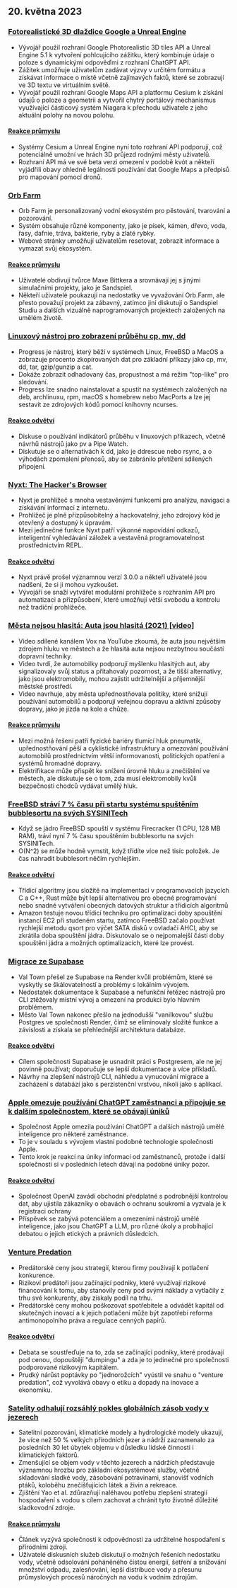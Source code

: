 

<CallToAction />

<Steps>

## 20. května 2023

### [Fotorealistické 3D dlaždice Google a Unreal Engine](https://nilsbakker.nl/portfolio/3d-tiles/)

- Vývojář použil rozhraní Google Photorealistic 3D tiles API a Unreal Engine 5.1 k vytvoření pohlcujícího zážitku, který kombinuje údaje o poloze s dynamickými odpověďmi z rozhraní ChatGPT API.
- Zážitek umožňuje uživatelům zadávat výzvy v určitém formátu a získávat informace o místě včetně zajímavých faktů, které se zobrazují ve 3D textu ve virtuálním světě.
- Vývojář použil rozhraní Google Maps API a platformu Cesium k získání údajů o poloze a geometrii a vytvořil chytrý portálový mechanismus využívající částicový systém Niagara k přechodu uživatele z jeho aktuální polohy na novou polohu.

#### [Reakce průmyslu](http://news.ycombinator.com/item?id=36000631)

- Systémy Cesium a Unreal Engine nyní toto rozhraní API podporují, což potenciálně umožní ve hrách 3D průjezd rodnými městy uživatelů.
- Rozhraní API má ve své beta verzi omezení v podobě kvót a někteří vyjádřili obavy ohledně legálnosti používání dat Google Maps a předpisů pro mapování pomocí dronů.

### [Orb Farm](https://orb.farm/)

- Orb Farm je personalizovaný vodní ekosystém pro pěstování, tvarování a pozorování.
- Systém obsahuje různé komponenty, jako je písek, kámen, dřevo, voda, řasy, dafnie, tráva, bakterie, ryby a zlaté rybky.
- Webové stránky umožňují uživatelům resetovat, zobrazit informace a vymazat svůj ekosystém.

#### [Reakce průmyslu](http://news.ycombinator.com/item?id=35999835)

- Uživatelé obdivují tvůrce Maxe Bittkera a srovnávají jej s jinými simulačními projekty, jako je Sandspiel.
- Někteří uživatelé poukazují na nedostatky ve vyvažování Orb.Farm, ale přesto považují projekt za zábavný, zatímco jiní diskutují o Sandspiel Studiu a dalších vizuálně naprogramovaných projektech založených na umělém životě.

### [Linuxový nástroj pro zobrazení průběhu cp, mv, dd](https://github.com/Xfennec/progress)

- Progress je nástroj, který běží v systémech Linux, FreeBSD a MacOS a zobrazuje procento zkopírovaných dat pro základní příkazy jako cp, mv, dd, tar, gzip/gunzip a cat.
- Dokáže zobrazit odhadovaný čas, propustnost a má režim "top-like" pro sledování.
- Progress lze snadno nainstalovat a spustit na systémech založených na deb, archlinuxu, rpm, macOS s homebrew nebo MacPorts a lze jej sestavit ze zdrojových kódů pomocí knihovny ncurses.

#### [Reakce odvětví](http://news.ycombinator.com/item?id=36000407)

- Diskuse o používání indikátorů průběhu v linuxových příkazech, včetně návrhů nástrojů jako pv a Pipe Watch.
- Diskutuje se o alternativách k dd, jako je ddrescue nebo rsync, a o výhodách zpomalení přenosů, aby se zabránilo přetížení sdílených připojení.

### [Nyxt: The Hacker's Browser](https://nyxt.atlas.engineer/)

- Nyxt je prohlížeč s mnoha vestavěnými funkcemi pro analýzu, navigaci a získávání informací z internetu.
- Prohlížeč je plně přizpůsobitelný a hackovatelný, jeho zdrojový kód je otevřený a dostupný k úpravám.
- Mezi jedinečné funkce Nyxt patří výkonné napovídání odkazů, inteligentní vyhledávání záložek a vestavěná programovatelnost prostřednictvím REPL.

#### [Reakce odvětví](http://news.ycombinator.com/item?id=36006423)

- Nyxt právě prošel významnou verzí 3.0.0 a někteří uživatelé jsou nadšeni, že si ji mohou vyzkoušet.
- Vývojáři se snaží vytvářet modulární prohlížeče s rozhraním API pro automatizaci a přizpůsobení, které umožňují větší svobodu a kontrolu než tradiční prohlížeče.

### [Města nejsou hlasitá: Auta jsou hlasitá (2021) [video]](https://www.youtube.com/watch?v=CTV-wwszGw8)

- Video sdílené kanálem Vox na YouTube zkoumá, že auta jsou největším zdrojem hluku ve městech a že hlasitá auta nejsou nezbytnou součástí dopravní techniky.
- Video tvrdí, že automobilky podporují myšlenku hlasitých aut, aby signalizovaly svůj status a přitahovaly pozornost, a že tišší alternativy, jako jsou elektromobily, mohou zajistit udržitelnější a příjemnější městské prostředí.
- Video navrhuje, aby města upřednostňovala politiky, které snižují používání automobilů a podporují veřejnou dopravu a aktivní způsoby dopravy, jako je jízda na kole a chůze.

#### [Reakce průmyslu](http://news.ycombinator.com/item?id=35999950)

- Mezi možná řešení patří fyzické bariéry tlumící hluk pneumatik, upřednostňování pěší a cyklistické infrastruktury a omezování používání automobilů prostřednictvím větší informovanosti, politických opatření a systémů hromadné dopravy.
- Elektrifikace může přispět ke snížení úrovně hluku a znečištění ve městech, ale diskutuje se o tom, zda musí elektromobily kvůli bezpečnosti chodců vydávat umělý hluk.

### [FreeBSD stráví 7 % času při startu systému spuštěním bubblesortu na svých SYSINITech](https://twitter.com/cperciva/status/1659558311920914432)

- Když se jádro FreeBSD spouští v systému Firecracker (1 CPU, 128 MB RAM), tráví nyní 7 % času spouštěním bubblesortu na svých SYSINITech.
- O(N^2) se může hodně vymstít, když třídíte více než tisíc položek. Je čas nahradit bubblesort něčím rychlejším.

#### [Reakce odvětví](http://news.ycombinator.com/item?id=36002574)

- Třídicí algoritmy jsou složité na implementaci v programovacích jazycích C a C++, Rust může být lepší alternativou pro obecné programování nebo snadné vytváření obecných datových struktur a třídicích algoritmů
- Amazon testuje novou třídicí techniku pro optimalizaci doby spouštění instancí EC2 při studeném startu, zatímco FreeBSD začalo používat rychlejší metodu qsort pro výčet SATA disků v ovladači AHCI, aby se zkrátila doba spouštění jádra. Diskutovalo se o nejpomalejší části doby spouštění jádra a možných optimalizacích, které lze provést.

### [Migrace ze Supabase](https://blog.val.town/blog/migrating-from-supabase)

- Val Town přešel ze Supabase na Render kvůli problémům, které se vyskytly se škálovatelností a problémy s lokálním vývojem.
- Nedostatek dokumentace k Supabase a nefunkční řetězec nástrojů pro CLI ztěžovaly místní vývoj a omezení na produkci bylo hlavním problémem.
- Město Val Town nakonec přešlo na jednodušší "vanilkovou" službu Postgres ve společnosti Render, čímž se eliminovaly složité funkce a závislosti a získala se přehlednější architektura databáze.

#### [Reakce odvětví](http://news.ycombinator.com/item?id=36004925)

- Cílem společnosti Supabase je usnadnit práci s Postgresem, ale ne jej povinně používat; doporučuje se lepší dokumentace a více příkladů.
- Návrhy na zlepšení nástrojů CLI, náhledu a vynucování migrace a zacházení s databází jako s perzistenční vrstvou, nikoli jako s aplikací.

### [Apple omezuje používání ChatGPT zaměstnanci a připojuje se k dalším společnostem, které se obávají úniků](https://www.wsj.com/articles/apple-restricts-use-of-chatgpt-joining-other-companies-wary-of-leaks-d44d7d34)

- Společnost Apple omezila používání ChatGPT a dalších nástrojů umělé inteligence pro některé zaměstnance.
- To je v souladu s vývojem vlastní podobné technologie společnosti Apple.
- Tento krok je reakcí na úniky informací od zaměstnanců, protože i další společnosti si v posledních letech dávají na podobné úniky pozor.

#### [Reakce odvětví](http://news.ycombinator.com/item?id=36000079)

- Společnost OpenAI zavádí obchodní předplatné s podrobnější kontrolou dat, aby ujistila zákazníky o obavách o ochranu soukromí a vyzvala je k registraci ochrany
- Příspěvek se zabývá potenciálem a omezeními nástrojů umělé inteligence, jako jsou ChatGPT a LLM, pro různé úkoly a probíhající debatou o jejich etických a právních důsledcích.

### [Venture Predation](https://papers.ssrn.com/sol3/papers.cfm?abstract_id=4437360)

- Predátorské ceny jsou strategií, kterou firmy používají k potlačení konkurence.
- Rizikoví predátoři jsou začínající podniky, které využívají rizikové financování k tomu, aby stanovily ceny pod svými náklady a vytlačily z trhu své konkurenty, aby získaly podíl na trhu.
- Predátorské ceny mohou poškozovat spotřebitele a odvádět kapitál od skutečných inovací a k jejich potlačení může být zapotřebí reforma antimonopolního práva a regulace cenných papírů.

#### [Reakce odvětví](http://news.ycombinator.com/item?id=36003096)

- Debata se soustřeďuje na to, zda se začínající podniky, které prodávají pod cenou, dopouštějí "dumpingu" a zda je to jedinečné pro společnosti podporované rizikovým kapitálem.
- Prudký nárůst poptávky po "jednorožcích" vyústil ve snahu o "venture predation", což vyvolává obavy o etiku a dopady na inovace a ekonomiku.

### [Satelity odhalují rozsáhlý pokles globálních zásob vody v jezerech](https://www.science.org/doi/10.1126/science.abo2812)

- Satelitní pozorování, klimatické modely a hydrologické modely ukazují, že více než 50 % velkých přírodních jezer a nádrží zaznamenalo za posledních 30 let úbytek objemu v důsledku lidské činnosti i klimatických faktorů.
- Zmenšující se objem vody v těchto jezerech a nádržích představuje významnou hrozbu pro základní ekosystémové služby, včetně skladování sladké vody, zásobování potravinami, stanovišť vodních ptáků, koloběhu znečišťujících látek a živin a rekreace.
- Zjištění Yao et al. zdůrazňují naléhavou potřebu zlepšení strategií hospodaření s vodou s cílem zachovat a chránit tyto životně důležité sladkovodní zdroje.

#### [Reakce průmyslu](http://news.ycombinator.com/item?id=35999438)

- Článek vyzývá společnosti k odpovědnosti za udržitelné hospodaření s přírodními zdroji.
- Uživatelé diskusních služeb diskutují o možných řešeních nedostatku vody, včetně odsolování poháněného čistou energií, šetření a snižování množství odpadu, zalesňování, lepší distribuce vody a přesunu průmyslových procesů náročných na vodu k vodním zdrojům.

</Steps>

